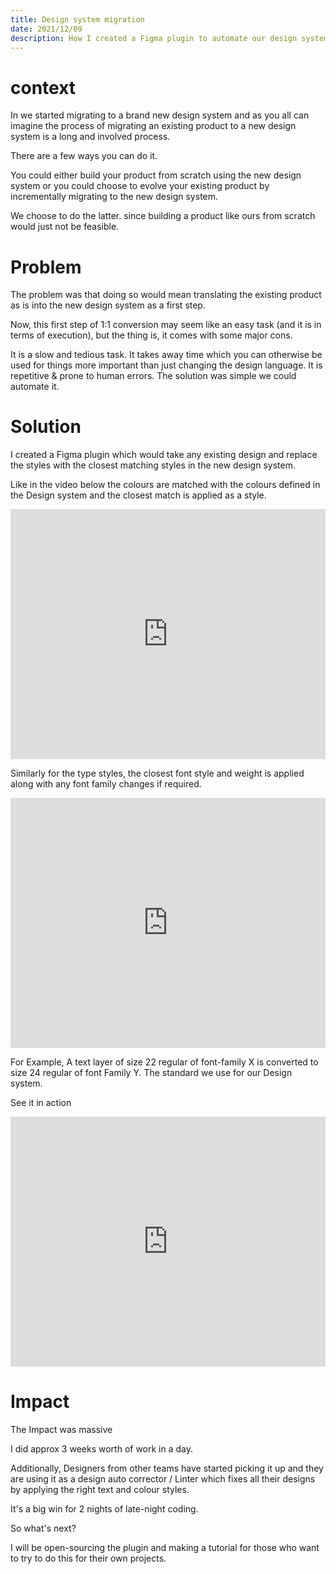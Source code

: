 ```yaml
---
title: Design system migration
date: 2021/12/09
description: How I created a Figma plugin to automate our design system migration
---
```

# context
In we started migrating to a brand new design system and as you all can imagine the process of migrating an existing product to a new design system is a long and involved process.

There are a few ways you can do it.

You could either build your product from scratch using the new design system or you could choose to evolve your existing product by incrementally migrating to the new design system.

We choose to do the latter. since building a product like ours from scratch would just not be feasible.

# Problem

The problem was that doing so would mean translating the existing product as is into the new design system as a first step.

Now, this first step of 1:1 conversion may seem like an easy task (and it is in terms of execution), but the thing is, it comes with some major cons.

It is a slow and tedious task.
It takes away time which you can otherwise be used for things more important than just changing the design language.
It is repetitive & prone to human errors.
The solution was simple we could automate it.

# Solution

I created a Figma plugin which would take any existing design and replace the styles with the closest matching styles in the new design system.

Like in the video below the colours are matched with the colours defined in the Design system and the closest match is applied as a style.

<iframe className="mx-auto my-8" width="100%" height="400px" src="https://www.youtube.com/embed/HMKIff0hYr4?si=uyI6hF9tbQMno3-k&amp;controls=0" title="YouTube video player" frameborder="0" allow="accelerometer; autoplay; clipboard-write; encrypted-media; gyroscope; picture-in-picture; web-share" allowfullscreen></iframe>


Similarly for the type styles, the closest font style and weight is applied along with any font family changes if required.

<iframe className="mx-auto my-8" width="100%" height="400px" src="https://www.youtube.com/embed/zls5DaBDSSw" title="YouTube video player" frameborder="0" allow="accelerometer; autoplay; clipboard-write; encrypted-media; gyroscope; picture-in-picture; web-share" allowfullscreen></iframe>

For Example, A text layer of size 22 regular of font-family X is converted to size 24 regular of font Family Y. The standard we use for our Design system.

See it in action
<iframe className="mx-auto my-8" width="100%" height="400px" src="https://www.youtube.com/embed/FxN7I9meCTY" title="YouTube video player" frameborder="0" allow="accelerometer; autoplay; clipboard-write; encrypted-media; gyroscope; picture-in-picture; web-share" allowfullscreen></iframe>


# Impact

The Impact was massive

I did approx 3 weeks worth of work in a day.

Additionally, Designers from other teams have started picking it up and they are using it as a design auto corrector / Linter which fixes all their designs by applying the right text and colour styles.

It's a big win for 2 nights of late-night coding.

So what's next?

I will be open-sourcing the plugin and making a tutorial for those who want to try to do this for their own projects.